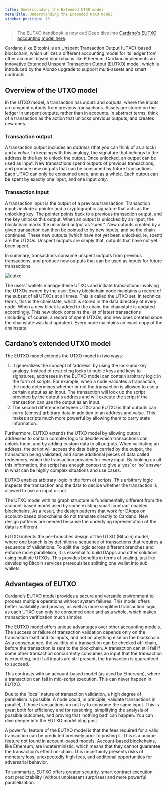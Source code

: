 ```yaml
---
title: Understanding the Extended UTXO model
metaTitle: Understanding the Extended UTXO model
sidebar_position: 13
---
```


> The EUTXO handbook is now out! Deep dive into
> [Cardano's EUTXO accounting model here](https://ucarecdn.com/3da33f2f-73ac-4c9b-844b-f215dcce0628/EUTXOhandbook_for_EC.pdf).

Cardano (like Bitcoin) is an Unspent Transaction Output (UTXO)-based blockchain,
which utilizes a different accounting model for its ledger from other
account-based blockchains like Ethereum. Cardano implements an innovative
[Extended Unspent Transaction Output (EUTXO) model](https://iohk.io/en/blog/posts/2021/03/11/cardanos-extended-utxo-accounting-model/),
which is introduced by the Alonzo upgrade to support multi-assets and smart
contracts.

## Overview of the UTXO model

In the UTXO model, a transaction has _inputs_ and _outputs_, where the inputs
are unspent outputs from previous transactions. Assets are stored on the ledger
in unspent outputs, rather than in accounts. In abstract terms, think of a
transaction as the action that unlocks previous outputs, and creates new ones.

### Transaction output

A transaction output includes an _address_ (that you can think of as a lock) and
a _value_. In keeping with this analogy, the signature that belongs to the
address is the key to unlock the output. Once unlocked, an output can be used as
input. New transactions spend outputs of previous transactions, and produce new
outputs that can be consumed by future transactions. Each UTXO can only be
consumed once, and as a whole. Each output can be spent by exactly one input,
and one input _only_.

### Transaction input

A transaction input is the output of a previous transaction. Transaction inputs
include a pointer and a cryptographic signature that acts as the unlocking key.
The pointer points back to a previous transaction output, and the key unlocks
this output. When an output is unlocked by an input, the blockchain marks the
unlocked output as 'spent'. New outputs created by a given transaction can then
be pointed to by new inputs, and so the chain continues. These new outputs
(which have not yet been unlocked, ie, spent) are the UTXOs. Unspent outputs are
simply that, outputs that have not yet been spent.

In summary, transactions consume unspent outputs from previous transactions, and
produce new outputs that can be used as inputs for future transactions.

![eutxo](https://ucarecdn.com/2a252deb-412f-4019-ae1e-e6dba7dea50b/)

The users' wallets manage these UTXOs and initiate transactions involving the
UTXOs owned by the user. Every blockchain node maintains a record of the subset
of all UTXOs at all times. This is called the UTXO set. In technical terms, this
is the chainstate, which is stored in the data directory of every node. When a
new block is added to the chain, the chainstate is updated accordingly. This new
block contains the list of latest transactions (including, of course, a record
of spent UTXOs, and new ones created since the chainstate was last updated).
Every node maintains an exact copy of the chainstate.

## Cardano’s extended UTXO model

The EUTXO model extends the UTXO model in two ways:

1. It generalizes the concept of ‘address’ by using the lock-and-key analogy.
   Instead of restricting locks to public keys and keys to signatures, addresses
   in the EUTXO model can contain arbitrary logic in the form of scripts. For
   example, when a node validates a transaction, the node determines whether or
   not the transaction is allowed to use a certain output as an input. The
   transaction will look up the script provided by the output's address and will
   execute the script if the transaction can use the output as an input.
2. The second difference between UTXO and EUTXO is that outputs can carry
   (almost) arbitrary data in addition to an address and value. This makes
   scripts much more powerful by allowing them to carry state information.

Furthermore, EUTXO extends the UTXO model by allowing output addresses to
contain complex logic to decide which transactions can unlock them, and by
adding custom data to all outputs. When validating an address, the script will
access the data being carried by the output, the transaction being validated,
and some additional pieces of data called redeemers, which the transaction
provides for every input. By looking up all this information, the script has
enough context to give a ‘yes’ or ‘no’ answer in what can be highly complex
situations and use cases.

EUTXO enables arbitrary logic in the form of scripts. This arbitrary logic
inspects the transaction and the data to decide whether the transaction is
allowed to use an input or not.

The UTXO model with its graph structure is fundamentally different from the
account-based model used by some existing smart-contract enabled blockchains. As
a result, the design patterns that work for DApps on account-based blockchains
do not translate directly to Cardano. New design patterns are needed because the
underlying representation of the data is different.

EUTXO inherits the per-branches design of the UTXO (Bitcoin) model, where one
branch is by definition a sequence of transactions that requires a sequence of
validations. To split the logic across different branches and enforce more
parallelism, it is essential to build DApps and other solutions using multiple
UTXOs. This provides benefits in terms of scaling, just like developing Bitcoin
services prerequisites splitting one wallet into sub wallets.

## Advantages of EUTXO

Cardano’s EUTXO model provides a secure and versatile environment to process
multiple operations without system failures. This model offers better
scalability and privacy, as well as more simplified transaction logic, as each
UTXO can only be consumed once and as a whole, which makes transaction
verification much simpler.

The EUTXO model offers unique advantages over other accounting models. The
success or failure of transaction validation depends only on the transaction
itself and its inputs, and not on anything else on the blockchain. As a
consequence, the validity of a transaction can be checked off-chain, before the
transaction is sent to the blockchain. A transaction can still fail if some
other transaction concurrently consumes an input that the transaction is
expecting, but if all inputs are still present, the transaction is guaranteed to
succeed.

This contrasts with an account-based model (as used by Ethereum), where a
transaction can fail in mid-script execution. This can never happen in EUTXO.

Due to the ‘local’ nature of transaction validation, a high degree of
parallelism is possible. A node could, in principle, validate transactions in
parallel, if those transactions do not try to consume the same input. This is
great both for efficiency and for reasoning, simplifying the analysis of
possible outcomes, and proving that ‘nothing bad’ can happen. You can dive
deeper into the EUTXO model blog post.

A powerful feature of the EUTXO model is that the fees required for a valid
transaction can be predicted precisely prior to posting it. This is a unique
feature not found in account-based models. Account-based blockchains, like
Ethereum, are indeterministic, which means that they cannot guarantee the
transaction’s effect on-chain. This uncertainty presents risks of monetary loss,
unexpectedly high fees, and additional opportunities for adversarial behavior.

To summarize, EUTXO offers greater security, smart contract execution cost
predictability (without unpleasant surprises) and more powerful parallelization.
